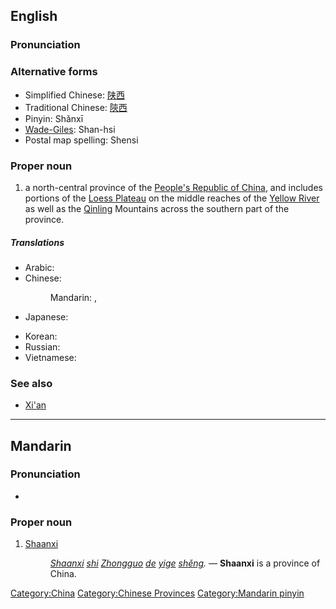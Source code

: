 {{also|Shanxi}}
==English==
{{wikipedia}}

===Pronunciation===
{{Audio|zh-Shaanxi.ogg|Shaanxi}}

===Alternative forms===
* Simplified Chinese: [[陕西]]
* Traditional Chinese: [[陝西]]
* Pinyin: Shǎnxī
* [[Wade-Giles]]: Shan-hsi
* Postal map spelling: Shensi

===Proper noun===
{{en-proper noun}}

# a north-central province of the [[People's Republic of China]], and includes portions of the [[Loess Plateau]] on the middle reaches of the [[Yellow River]] as well as the [[Qinling]] Mountains across the southern part of the province.

=====Translations=====
{{trans-top|province of China}}
* Arabic: {{t|ar|شانشي|m|tr=shanshii}}
* Chinese:
*: Mandarin: {{t-|cmn|陝西|sc=Hani}}, {{t-|cmn|陕西|tr=Shǎnxī|sc=Hani}}
* Japanese: {{t-|ja|陝西|tr=せんせい, Sensei}}
{{trans-mid}}
* Korean: {{t|ko|산시|tr=Sansi|sc=Hang}}
* Russian: {{t|ru|Шэньси|f|tr=Šen'sí}} {{indeclinable}}
* Vietnamese: {{t|vi|Thiểm Tây|xs=Vietnamese}}
{{trans-bottom}}

===See also===
* [[Xi'an]]

[[Category:China]]
[[Category:Chinese Provinces]]

----

==Mandarin==

===Pronunciation===
* {{audio|Zh-Shaanxi.ogg|Audio}}

===Proper noun===
{{cmn-proper noun|p|pin=Shǎnxī|pint=sha3xi1}}

# [[Shaanxi#English|Shaanxi]]
#: ''[[Shaanxi]] [[shi]] [[Zhongguo]] [[de]] [[yige]] [[sheng|shěng]].'' &mdash; '''Shaanxi''' is a province of China.

[[Category:Mandarin pinyin]]